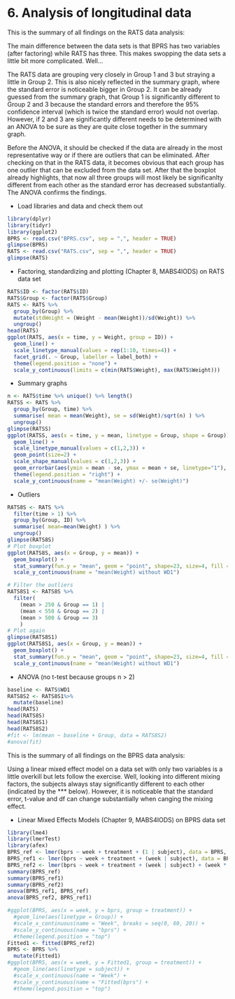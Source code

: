# 6. Analysis of longitudinal data

This is the summary of all findings on the RATS data analysis:

The main difference between the data sets is that BPRS has two variables (after factoring) while RATS has three. This makes swopping the data sets a little bit more complicated. Well...

The RATS data are grouping very closely in Group 1 and 3 but straying a little in Group 2. This is also nicely reflected in the summary graph, where the standard error is noticeable bigger in Group 2. It can be already guessed from the summary graph, that Group 1 is significantly different to Group 2 and 3 because the standard errors and therefore the 95% confidence interval (which is twice the standard error) would not overlap. However, if 2 and 3 are significantly different needs to be determined with an ANOVA to be sure as they are quite close together in the summary graph.

Before the ANOVA, it should be checked if the data are already in the most representative way or if there are outliers that can be eliminated. After checking on that in the RATS data, it becomes obvious that each group has one outlier that can be excluded from the data set. After that the boxplot already highlights, that now all three groups will most likely be significanlty different from each other as the standard error has decreased substantially. The ANOVA confirms the findings.

- Load libraries and data and check them out

```r
library(dplyr)
library(tidyr)
library(ggplot2)
BPRS <- read.csv("BPRS.csv", sep = ",", header = TRUE)
glimpse(BPRS)
RATS <- read.csv("RATS.csv", sep = ",", header = TRUE)
glimpse(RATS)
```

- Factoring, standardizing and plotting (Chapter 8, MABS4IODS) on RATS data set

```r
RATS$ID <- factor(RATS$ID)
RATS$Group <- factor(RATS$Group)
RATS <- RATS %>%
  group_by(Group) %>%
  mutate(stdWeight = (Weight - mean(Weight))/sd(Weight)) %>%
  ungroup()
head(RATS)
ggplot(RATS, aes(x = time, y = Weight, group = ID)) +
  geom_line() +
  scale_linetype_manual(values = rep(1:10, times=4)) +
  facet_grid(. ~ Group, labeller = label_both) +
  theme(legend.position = "none") + 
  scale_y_continuous(limits = c(min(RATS$Weight), max(RATS$Weight)))
```

- Summary graphs

```r
n <- RATS$time %>% unique() %>% length()
RATSS <- RATS %>%
  group_by(Group, time) %>%
  summarise( mean = mean(Weight), se = sd(Weight)/sqrt(n) ) %>%
  ungroup()
glimpse(RATSS)
ggplot(RATSS, aes(x = time, y = mean, linetype = Group, shape = Group)) +
  geom_line() +
  scale_linetype_manual(values = c(1,2,3)) +
  geom_point(size=2) +
  scale_shape_manual(values = c(1,2,3)) +
  geom_errorbar(aes(ymin = mean - se, ymax = mean + se, linetype="1"), width=0.3) +
  theme(legend.position = "right") +
  scale_y_continuous(name = "mean(Weight) +/- se(Weight)")
```

- Outliers

```r
RATS8S <- RATS %>%
  filter(time > 1) %>%
  group_by(Group, ID) %>%
  summarise( mean=mean(Weight) ) %>%
  ungroup()
glimpse(RATS8S)
# Plot boxplot
ggplot(RATS8S, aes(x = Group, y = mean)) +
  geom_boxplot() +
  stat_summary(fun.y = "mean", geom = "point", shape=23, size=4, fill = "white") +
  scale_y_continuous(name = "mean(Weight) without WD1")

# Filter the outliers
RATS8S1 <- RATS8S %>% 
  filter(
    (mean > 250 & Group == 1) |
    (mean < 550 & Group == 2) |
    (mean > 500 & Group == 3)
    )
# Plot again
glimpse(RATS8S1)
ggplot(RATS8S1, aes(x = Group, y = mean)) +
  geom_boxplot() +
  stat_summary(fun.y = "mean", geom = "point", shape=23, size=4, fill = "white") +
  scale_y_continuous(name = "mean(Weight) without WD1")
```

- ANOVA (no t-test because groups n > 2)

```r
baseline <- RATS$WD1
RATS8S2 <- RATS8S1%>%
  mutate(baseline)
head(RATS)
head(RATS8S)
head(RATS8S1)
head(RATS8S2)
#fit <- lm(mean ~ baseline + Group, data = RATS8S2)
#anova(fit)
```


This is the summary of all findings on the BPRS data analysis:

Using a linear mixed effect model on a data set with only two variables is a little overkill but lets follow the exercise. Well, looking into different mixing factors, the subjects always stay significantly different to each other (indicated by the *** below). However, it is noticeable that the standard error, t-value and df can change substantially when canging the mixing effect.


- Linear Mixed Effects Models (Chapter 9, MABS4IODS) on BPRS data set

```r
library(lme4)
library(lmerTest)
library(afex)
BPRS_ref <- lmer(bprs ~ week + treatment + (1 | subject), data = BPRS, REML = FALSE)
BPRS_ref1 <- lmer(bprs ~ week + treatment + (week | subject), data = BPRS, REML = FALSE)
BPRS_ref2 <- lmer(bprs ~ week + treatment + (week | subject) + (week * treatment), data = BPRS, REML = FALSE)
summary(BPRS_ref)
summary(BPRS_ref1)
summary(BPRS_ref2)
anova(BPRS_ref1, BPRS_ref)
anova(BPRS_ref2, BPRS_ref1)
```

```r
#ggplot(BPRS, aes(x = week, y = bprs, group = treatment)) +
  #geom_line(aes(linetype = Group)) +
  #scale_x_continuous(name = "Week", breaks = seq(0, 60, 20)) +
  #scale_y_continuous(name = "bprs") +
  #theme(legend.position = "top")
Fitted1 <- fitted(BPRS_ref2)
BPRS <- BPRS %>%
  mutate(Fitted1)
#ggplot(BPRS, aes(x = week, y = Fitted1, group = treatment)) +
  #geom_line(aes(linetype = subject)) +
  #scale_x_continuous(name = "Week") +
  #scale_y_continuous(name = "Fitted(bprs") +
  #theme(legend.position = "top")
```



